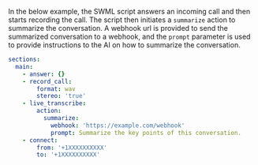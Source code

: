 In the below example, the SWML script answers an incoming call and then starts recording the call.
The script then initiates a `summarize` action to summarize the conversation. A webhook url
is provided to send the summarized conversation to a webhook, and the `prompt` parameter is used to provide
instructions to the AI on how to summarize the conversation.

```yaml andJson
sections:
  main:
    - answer: {}
    - record_call:
        format: wav
        stereo: 'true'
    - live_transcribe:
        action:
          summarize:
            webhook: 'https://example.com/webhook'
            prompt: Summarize the key points of this conversation.
    - connect:
        from: '+1XXXXXXXXXX'
        to: '+1XXXXXXXXXX'
```